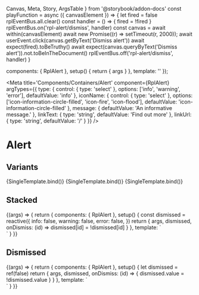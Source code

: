   Canvas,
  Meta,
  Story,
  ArgsTable
} from '@storybook/addon-docs'
const playFunction = async ({ canvasElement }) => {
  let fired = false
  rplEventBus.all.clear()
  const handler = () => { fired = !fired }
  rplEventBus.on('rpl-alert/dismiss', handler)
  const canvas = await within(canvasElement)
  await new Promise((r) => setTimeout(r, 2000));
  await userEvent.click(canvas.getByText('Dismiss alert'))
  await expect(fired).toBeTruthy()
  await expect(canvas.queryByText('Dismiss alert')).not.toBeInTheDocument()
  rplEventBus.off('rpl-alert/dismiss', handler)
}

  components: { RplAlert },
  setup() {
    return { args }
  },
  template: '<RplAlert v-bind="args"></RplAlert>'
});


<Meta
  title='Components/Containers/Alert'
  component={RplAlert}
  argTypes={{
    type: {
      control: { type: 'select' },
      options: ['info', 'warning', 'error'],
      defaultValue: 'info'
    },
    iconName: {
      control: { type: 'select' },
      options: ['icon-information-circle-filled', 'icon-fire', 'icon-flood'],
      defaultValue: 'icon-information-circle-filled'
    },
    message: {
      defaultValue: 'An informative message.'
    },
    linkText: {
      type: 'string',
      defaultValue: 'Find out more'
    },
    linkUrl: {
      type: 'string',
      defaultValue: '/'
    }
  }}
/>

# Alert

<ArgsTable of={RplAlert} />

## Variants

<Canvas columns={2}>
  <Story
    name='Information'
    args={{
      type: 'info',
      iconName: 'icon-information-circle-filled',
      alertId: 'info-1'
    }}
  >
    {SingleTemplate.bind()}
  </Story>
  <Story
    name='Warning'
    args={{
      type: 'warning',
      iconName: 'icon-fire',
      alertId: 'fire-1'
    }}
  >
    {SingleTemplate.bind()}
  </Story>
  <Story
    name='Danger'
    args={{
      type: 'error',
      iconName: 'icon-exclamation-circle-filled',
      alertId: 'danger-1'
    }}
  >
    {SingleTemplate.bind()}
  </Story>
</Canvas>

## Stacked

<Canvas>
  <Story
    name='Stacked'
    args={{
      type: 'error',
      iconName: 'icon-exclamation-circle-filled'
    }}
    parameters={{ actions: { argTypesRegex: '^on.*' } }}
  >
    {(args) => {
      return {
        components: { RplAlert },
        setup() {
          const dismissed = reactive({
            info: false,
            warning: false,
            error: false,
          })
          return {
            args,
            dismissed,
            onDismiss: (id) => dismissed[id] = !dismissed[id]
          }
        },
        template: `<div style="position: relative;" v-for="(alert, i) in Object.keys(dismissed)">
            <RplAlert v-bind="args"
              :key="'alert-' + i"
              :type="alert"
              :alertId="alert"
              :dismissed="dismissed[alert]"
              @dismiss="onDismiss"
            >
            </RplAlert>
          </div>`
      }
    }}
  </Story>
</Canvas>

## Dismissed

<Canvas columns={2}>
  <Story
    name='Dismissed'
    args={{
      type: 'error',
      iconName: 'icon-exclamation-circle-filled'
    }}
    play={playFunction}
  >
    {(args) => {
      return {
        components: { RplAlert },
        setup() {
          let dismissed = ref(false)
          return {
            args,
            dismissed,
            onDismiss: (id) => {
              dismissed.value = !dismissed.value
            }
          }
        },
        template: `<div style="position: relative;">
            <RplAlert v-bind="args"
              type="info"
              alertId="123"
              :dismissed="dismissed"
              @dismiss="onDismiss"
            >
            </RplAlert>
          </div>`
      }
    }}
  </Story>
</Canvas>
